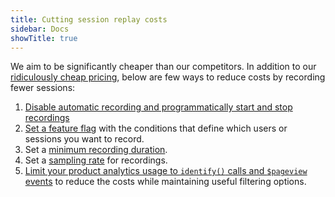 ```yaml
---
title: Cutting session replay costs
sidebar: Docs
showTitle: true
---
```


We aim to be significantly cheaper than our competitors. In addition to our [ridiculously cheap pricing](/pricing), below are few ways to reduce costs by recording fewer sessions:

1. [Disable automatic recording and programmatically start and stop recordings](/docs/session-replay/how-to-control-which-sessions-you-record#programmatically-start-and-stop-recordings)
2. [Set a feature flag](/docs/session-replay/how-to-control-which-sessions-you-record#with-feature-flags) with the conditions that define which users or sessions you want to record.
3. Set a [minimum recording duration](/docs/session-replay/how-to-control-which-sessions-you-record#minimum-duration).
4. Set a [sampling rate](/docs/session-replay/how-to-control-which-sessions-you-record#sampling) for recordings.
5. [Limit your product analytics usage to `identify()` calls and `$pageview` events](docs/session-replay/troubleshooting#unable-to-filter-by-user-or-page-properties) to reduce the costs while maintaining useful filtering options.